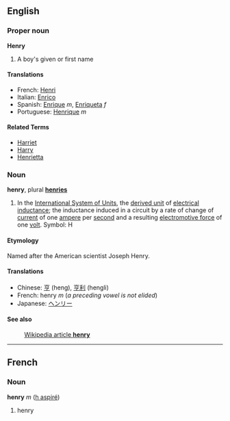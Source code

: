 ==English==

===Proper noun===
'''Henry'''

#A boy's given or first name

====Translations====

*French: [[Henri]]
*Italian: [[Enrico]]
*Spanish: [[Enrique]] ''m'', [[Enriqueta]] ''f''
*Portuguese: [[Henrique]] ''m''

====Related Terms====
*[[Harriet]]
*[[Harry]]
*[[Henrietta]]


===Noun===
'''henry''', plural '''[[henries]]'''

#In the [[International System of Units]], the [[derived unit]] of [[electrical inductance]]; the inductance induced in a circuit by a rate of change of [[current]] of one [[ampere]] per [[second]] and a resulting [[electromotive force]] of one [[volt]].  Symbol: H

====Etymology====

Named after the American scientist Joseph Henry.

====Translations====
*Chinese: [[亨]] (heng), [[亨利]] (hengli)
*French: henry ''m'' (''a preceding vowel is not elided'')
*Japanese: [[ヘンリー]]

====See also====
:[[w:henry_(inductance)|Wikipedia article '''henry''']]


----

==French==
===Noun===
'''henry''' ''m'' ([[h aspiré]])

# henry
